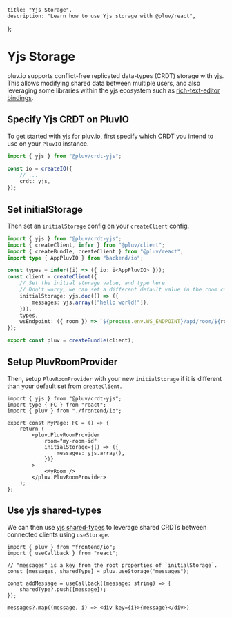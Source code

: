     title: "Yjs Storage",
    description: "Learn how to use Yjs storage with @pluv/react",
};

# Yjs Storage

pluv.io supports conflict-free replicated data-types (CRDT) storage with [yjs](https://yjs.dev). This allows modifying shared data between multiple users, and also leveraging some libraries within the yjs ecosystem such as [rich-text-editor bindings](https://docs.yjs.dev/ecosystem/editor-bindings).

## Specify Yjs CRDT on PluvIO

To get started with yjs for pluv.io, first specify which CRDT you intend to use on your `PluvIO` instance.

```ts
import { yjs } from "@pluv/crdt-yjs";

const io = createIO({
    // ...
    crdt: yjs,
});
```

## Set initialStorage

Then set an `initialStorage` config on your `createClient` config.

```ts
import { yjs } from "@pluv/crdt-yjs";
import { createClient, infer } from "@pluv/client";
import { createBundle, createClient } from "@pluv/react";
import type { AppPluvIO } from "backend/io";

const types = infer((i) => ({ io: i<AppPluvIO> }));
const client = createClient({
    // Set the initial storage value, and type here
    // Don't worry, we can set a different default value in the room component
    initialStorage: yjs.doc(() => ({
        messages: yjs.array(["hello world!"]),
    })),
    types,
    wsEndpoint: ({ room }) => `${process.env.WS_ENDPOINT}/api/room/${room}`,
});

export const pluv = createBundle(client);
```

## Setup PluvRoomProvider

Then, setup `PluvRoomProvider` with your new `initialStorage` if it is different than your default set from `createClient`.

```tsx
import { yjs } from "@pluv/crdt-yjs";
import type { FC } from "react";
import { pluv } from "./frontend/io";

export const MyPage: FC = () => {
    return (
        <pluv.PluvRoomProvider
            room="my-room-id"
            initialStorage={() => ({
                messages: yjs.array(),
            })}
        >
            <MyRoom />
        </pluv.PluvRoomProvider>
    );
};
```

## Use yjs shared-types

We can then use [yjs shared-types](https://docs.yjs.dev/getting-started/working-with-shared-types) to leverage shared CRDTs between connected clients using `useStorage`.

```tsx
import { pluv } from "frontend/io";
import { useCallback } from "react";

// "messages" is a key from the root properties of `initialStorage`.
const [messages, sharedType] = pluv.useStorage("messages");

const addMessage = useCallback((message: string) => {
    sharedType?.push([message]);
});

messages?.map((message, i) => <div key={i}>{message}</div>)
```
